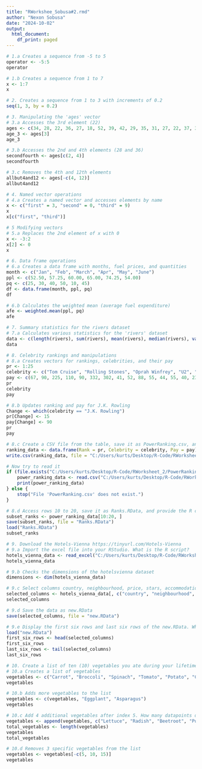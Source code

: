 ```yaml
---
title: "RWorkshee_Sobusa#2.rmd"
author: "Nexon Sobusa"
date: "2024-10-02"
output:
  html_document:
    df_print: paged
---
```

```r
# 1.a Creates a sequence from -5 to 5
operator <- -5:5
operator

# 1.b Creates a sequence from 1 to 7
x <- 1:7
x
```
```r
# 2. Creates a sequence from 1 to 3 with increments of 0.2
seq(1, 3, by = 0.2)
```
```r
# 3. Manipulating the 'ages' vector
# 3.a Accesses the 3rd element (22)
ages <- c(34, 28, 22, 36, 27, 18, 52, 39, 42, 29, 35, 31, 27, 22, 37, 34, 19, 20, 57, 49, 50, 37, 46, 25, 17, 37, 43, 53, 41, 51, 35, 24, 33, 41, 53, 40, 18, 44, 38, 41, 48, 27, 39, 19, 30, 61, 54, 58, 26, 18)
age_3 <- ages[3]
age_3

# 3.b Accesses the 2nd and 4th elements (28 and 36)
secondfourth <- ages[c(2, 4)]
secondfourth

# 3.c Removes the 4th and 12th elements
allbut4and12 <- ages[-c(4, 12)]
allbut4and12
```
```r
# 4. Named vector operations
# 4.a Creates a named vector and accesses elements by name
x <- c("first" = 3, "second" = 0, "third" = 9)
x
x[c("first", "third")]

```
```r
# 5 Modifying vectors
# 5.a Replaces the 2nd element of x with 0
x <- -3:2
x[2] <- 0
x
```
```r
# 6. Data frame operations
# 6.a Creates a data frame with months, fuel prices, and quantities
month <- c("Jan", "Feb", "March", "Apr", "May", "June")
ppl <- c(52.50, 57.25, 60.00, 65.00, 74.25, 54.00)
pq <- c(25, 30, 40, 50, 10, 45)
df <- data.frame(month, ppl, pq)
df

# 6.b Calculates the weighted mean (average fuel expenditure)
afe <- weighted.mean(ppl, pq)
afe
```
```r
# 7. Summary statistics for the rivers dataset
# 7.a Calculates various statistics for the 'rivers' dataset
data <- c(length(rivers), sum(rivers), mean(rivers), median(rivers), var(rivers), sd(rivers), min(rivers), max(rivers))
data

```
```r
# 8. Celebrity rankings and manipulations
# 8.a Creates vectors for rankings, celebrities, and their pay
pr <- 1:25
celebrity <- c("Tom Cruise", "Rolling Stones", "Oprah Winfrey", "U2", "Tiger Woods", "Steven Spielberg", "Howard Stern", "50 Cent", "Cast of the Sopranos", "Dan Brown", "Bruce Sprinsteen", "Donal Trump", "Muhammad Ali", "Paul McCartney", "George Lucas", "Elton John", "David Letterman", "Phil Mickelson", "J.K. Rowling", "Brad Pitt", "Peter Jackson", "Dr. Phil McGraw", "Jay Leno", "Celine Dion", "Kobe Bryant")
pay <- c(67, 90, 225, 110, 90, 332, 302, 41, 52, 88, 55, 44, 55, 40, 233, 60, 40, 47, 75, 25, 39, 45, 32, 40, 31)
pr
celebrity
pay

# 8.b Updates ranking and pay for J.K. Rowling
Change <- which(celebrity == "J.K. Rowling")
pr[Change] <- 15
pay[Change] <- 90
pr
pay

# 8.c Create a CSV file from the table, save it as PowerRanking.csv, and then import it into RStudio.
ranking_data <- data.frame(Rank = pr, Celebrity = celebrity, Pay = pay)
write.csv(ranking_data, file = "C:/Users/kurts/Desktop/R-Code/RWorksheet_2/PowerRanking.csv", row.names = FALSE)

# Now try to read it
if (file.exists("C:/Users/kurts/Desktop/R-Code/RWorksheet_2/PowerRanking.csv")) {
    power_ranking_data <- read.csv("C:/Users/kurts/Desktop/R-Code/RWorksheet_2/PowerRanking.csv")
    print(power_ranking_data)
} else {
    stop("File 'PowerRanking.csv' does not exist.")
}

# 8.d Access rows 10 to 20, save it as Ranks.RData, and provide the R code for the process.
subset_ranks <- power_ranking_data[10:20, ]
save(subset_ranks, file = "Ranks.RData")
load("Ranks.RData")
subset_ranks

```
```r
# 9. Download the Hotels-Vienna https://tinyurl.com/Hotels-Vienna
# 9.a Import the excel file into your RStudio. What is the R script?
hotels_vienna_data <- read_excel("C:/Users/kurts/Desktop/R-Code/RWorksheet_2/hotels-vienna.xlsx")
hotels_vienna_data

# 9.b Checks the dimensions of the hotelsvienna dataset
dimensions <- dim(hotels_vienna_data)

# 9.c Select columns country, neighbourhood, price, stars, accommodation_type, and ratings
selected_columns <- hotels_vienna_data[, c("country", "neighbourhood", "price", "stars", "accommodation_type", "rating")]
selected_columns

# 9.d Save the data as new.RData
save(selected_columns, file = "new.RData")

# 9.e Display the first six rows and last six rows of the new.RData. What is the R script?
load("new.RData")
first_six_rows <- head(selected_columns)
first_six_rows
last_six_rows <- tail(selected_columns)
last_six_rows
```
```r
# 10. Create a list of ten (10) vegetables you ate during your lifetime. If none, just list down.
# 10.a Creates a list of vegetables
vegetables <- c("Carrot", "Broccoli", "Spinach", "Tomato", "Potato", "Cucumber", "Zucchini", "Bell Pepper", "Cauliflower", "Onion")
vegetables

# 10.b Adds more vegetables to the list
vegetables <- c(vegetables, "Eggplant", "Asparagus")
vegetables

# 10.c Add 4 additional vegetables after index 5. How many datapoints does your vegetable list have? 
vegetables <- append(vegetables, c("Lettuce", "Radish", "Beetroot", "Pumpkin"), after = 5)
total_vegetables <- length(vegetables)
vegetables
total_vegetables

# 10.d Removes 3 specific vegetables from the list
vegetables <- vegetables[-c(5, 10, 15)]
vegetables
```